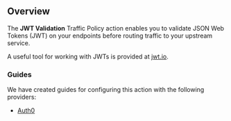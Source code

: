 ## Overview

The **JWT Validation** Traffic Policy action enables you to validate JSON Web
Tokens (JWT) on your endpoints before routing traffic to your upstream service.

A useful tool for working with JWTs is provided at [jwt.io](https://jwt.io).

### Guides

We have created guides for configuring this action with the following providers:

- [Auth0](/docs/integrations/auth0/jwt-action/)
